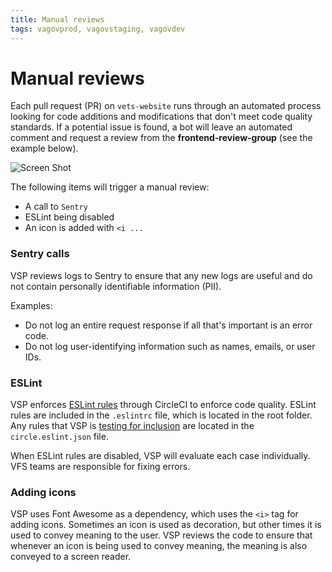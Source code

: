 ```yaml
---
title: Manual reviews
tags: vagovprod, vagovstaging, vagovdev
---
```


# Manual reviews

Each pull request (PR) on `vets-website` runs through an automated process looking for code additions and modifications that don't meet code quality standards. If a potential issue is found, a bot will leave an automated comment and request a review from the **frontend-review-group** (see the example below).

   ![Screen Shot](https://images.zenhubusercontent.com/5e387fa505ac7e30c820a2da/a09c4c8c-ae32-4142-8fa5-0fc81b6a1892)

The following items will trigger a manual review:

- A call to `Sentry`
- ESLint being disabled
- An icon is added with `<i ...`

### Sentry calls

VSP reviews logs to Sentry to ensure that any new logs are useful and do not contain personally identifiable information (PII).

Examples:
- Do not log an entire request response if all that's important is an error code.
- Do not log user-identifying information such as names, emails, or user IDs.

### ESLint

VSP enforces [ESLint rules](https://github.com/department-of-veterans-affairs/va.gov-team/tree/master/platform/engineering/frontend/eslint) through CircleCI to enforce code quality. ESLint rules are included in the `.eslintrc` file, which is located in the root folder. Any rules that VSP is [testing for inclusion](https://github.com/department-of-veterans-affairs/va.gov-team/blob/master/platform/engineering/frontend/eslint/adding-new-rules.md) are located in the `circle.eslint.json` file.

When ESLint rules are disabled, VSP will evaluate each case individually. VFS teams are responsible for fixing errors. 

### Adding icons

VSP uses Font Awesome as a dependency, which uses the `<i>` tag for adding icons. Sometimes an icon is used as decoration, but other times it is used to convey meaning to the user. VSP reviews the code to ensure that whenever an icon is being used to convey meaning, the meaning is also conveyed to a screen reader.
